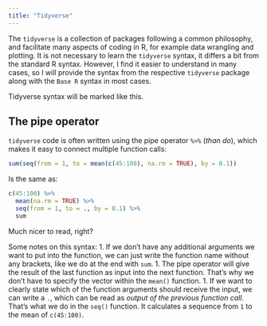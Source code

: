 ```yaml
---
title: "Tidyverse"
---
```


The `tidyverse` is a collection of packages following a common philosophy, and facilitate many aspects of coding in R, for example data wrangling and plotting. It is not necessary to learn the `tidyverse` syntax, it differs a bit from the standard R syntax. However, I find it easier to understand in many cases, so I will provide the syntax from the respective `tidyverse` package along with the `Base R` syntax in most cases.

::: tidy
Tidyverse syntax will be marked like this.
:::


## The pipe operator
`tidyverse` code is often written using the pipe operator `%>%` (*than do*), which makes it easy to connect multiple function calls:

```r
sum(seq(from = 1, to = mean(c(45:100), na.rm = TRUE), by = 0.1))
```

Is the same as: 

::: tidy
```r
c(45:100) %>%
  mean(na.rm = TRUE) %>%
  seq(from = 1, to = ., by = 0.1) %>%
  sum
```
:::

Much nicer to read, right?

Some notes on this syntax: 
1. If we don't have any additional arguments we want to put into the function, we can just write the function name without any brackets, like we do at the end with `sum`.
1. The pipe operator will give the result of the last function as input into the next function. That's why we don't have to specify the vector within the `mean()` function. 
1. If we want to clearly state which of the function arguments should receive the input, we can write a `.`, which can be read as *output of the previous function call*. That's what we do in the `seq()` function. It calculates a sequence from `1` to the mean of `c(45:100)`. 